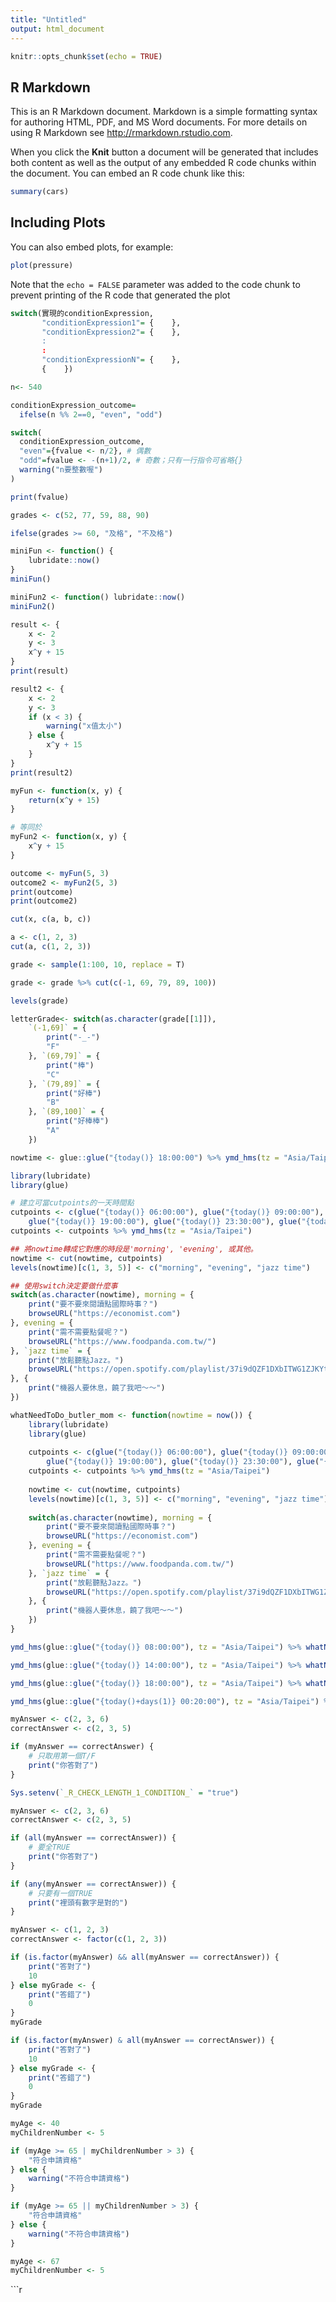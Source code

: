 ```yaml
---
title: "Untitled"
output: html_document
---
```


```r
knitr::opts_chunk$set(echo = TRUE)
```

## R Markdown

This is an R Markdown document. Markdown is a simple formatting syntax for authoring HTML, PDF, and MS Word documents. For more details on using R Markdown see <http://rmarkdown.rstudio.com>.

When you click the **Knit** button a document will be generated that includes both content as well as the output of any embedded R code chunks within the document. You can embed an R code chunk like this:

```r
summary(cars)
```

## Including Plots

You can also embed plots, for example:

```r
plot(pressure)
```

Note that the `echo = FALSE` parameter was added to the code chunk to prevent printing of the R code that generated the plot
```R
switch(實現的conditionExpression,
       "conditionExpression1"= {    },
       "conditionExpression2"= {    },
       :
       :
       "conditionExpressionN"= {    },
       {    })
```

```r
n<- 540

conditionExpression_outcome=
  ifelse(n %% 2==0, "even", "odd") 

switch(
  conditionExpression_outcome,
  "even"={fvalue <- n/2}, # 偶數
  "odd"=fvalue <- -(n+1)/2, # 奇數；只有一行指令可省略{}
  warning("n要整數喔")  
)

print(fvalue)
```

```r
grades <- c(52, 77, 59, 88, 90)

ifelse(grades >= 60, "及格", "不及格")
```

```r
miniFun <- function() {
    lubridate::now()
}
miniFun()
```

```r
miniFun2 <- function() lubridate::now()
miniFun2()
```

```r
result <- {
    x <- 2
    y <- 3
    x^y + 15
}
print(result)
```

```r
result2 <- {
    x <- 2
    y <- 3
    if (x < 3) {
        warning("x值太小")
    } else {
        x^y + 15
    }
}
print(result2)
```

```r
myFun <- function(x, y) {
    return(x^y + 15)
}

# 等同於
myFun2 <- function(x, y) {
    x^y + 15
}

outcome <- myFun(5, 3)
outcome2 <- myFun2(5, 3)
print(outcome)
print(outcome2)
```

```r
cut(x, c(a, b, c))
```

```r
a <- c(1, 2, 3)
cut(a, c(1, 2, 3))
```

```R
grade <- sample(1:100, 10, replace = T)

grade <- grade %>% cut(c(-1, 69, 79, 89, 100))

levels(grade)

letterGrade<- switch(as.character(grade[[1]]), 
    `(-1,69]` = {
        print("-_-")
        "F"
    }, `(69,79]` = {
        print("棒")
        "C"
    }, `(79,89]` = {
        print("好棒")
        "B"
    }, `(89,100]` = {
        print("好棒棒")
        "A"
    })
```

```R
nowtime <- glue::glue("{today()} 18:00:00") %>% ymd_hms(tz = "Asia/Taipei")

library(lubridate)
library(glue)

# 建立可當cutpoints的一天時間點
cutpoints <- c(glue("{today()} 06:00:00"), glue("{today()} 09:00:00"), glue("{today()} 17:00:00"), 
    glue("{today()} 19:00:00"), glue("{today()} 23:30:00"), glue("{today()+days(1)} 01:00:00"))
cutpoints <- cutpoints %>% ymd_hms(tz = "Asia/Taipei")

## 將nowtime轉成它對應的時段是'morning', 'evening', 或其他。
nowtime <- cut(nowtime, cutpoints)
levels(nowtime)[c(1, 3, 5)] <- c("morning", "evening", "jazz time")

## 使用switch決定要做什麼事
switch(as.character(nowtime), morning = {
    print("要不要來閱讀點國際時事？")
    browseURL("https://economist.com")
}, evening = {
    print("需不需要點餐呢？")
    browseURL("https://www.foodpanda.com.tw/")
}, `jazz time` = {
    print("放鬆聽點Jazz。")
    browseURL("https://open.spotify.com/playlist/37i9dQZF1DXbITWG1ZJKYt")
}, {
    print("機器人要休息，饒了我吧～～")
})
```


```R
whatNeedToDo_butler_mom <- function(nowtime = now()) {
    library(lubridate)
    library(glue)
    
    cutpoints <- c(glue("{today()} 06:00:00"), glue("{today()} 09:00:00"), glue("{today()} 17:00:00"), 
        glue("{today()} 19:00:00"), glue("{today()} 23:30:00"), glue("{today()+days(1)} 01:00:00"))
    cutpoints <- cutpoints %>% ymd_hms(tz = "Asia/Taipei")
    
    nowtime <- cut(nowtime, cutpoints)
    levels(nowtime)[c(1, 3, 5)] <- c("morning", "evening", "jazz time")
    
    switch(as.character(nowtime), morning = {
        print("要不要來閱讀點國際時事？")
        browseURL("https://economist.com")
    }, evening = {
        print("需不需要點餐呢？")
        browseURL("https://www.foodpanda.com.tw/")
    }, `jazz time` = {
        print("放鬆聽點Jazz。")
        browseURL("https://open.spotify.com/playlist/37i9dQZF1DXbITWG1ZJKYt")
    }, {
        print("機器人要休息，饒了我吧～～")
    })
}

ymd_hms(glue::glue("{today()} 08:00:00"), tz = "Asia/Taipei") %>% whatNeedToDo_butler_mom()

ymd_hms(glue::glue("{today()} 14:00:00"), tz = "Asia/Taipei") %>% whatNeedToDo_butler_mom()

ymd_hms(glue::glue("{today()} 18:00:00"), tz = "Asia/Taipei") %>% whatNeedToDo_butler_mom()

ymd_hms(glue::glue("{today()+days(1)} 00:20:00"), tz = "Asia/Taipei") %>% whatNeedToDo_butler_mom()
```

```r
myAnswer <- c(2, 3, 6)
correctAnswer <- c(2, 3, 5)

if (myAnswer == correctAnswer) {
    # 只取用第一個T/F
    print("你答對了")
}
```

```r
Sys.setenv(`_R_CHECK_LENGTH_1_CONDITION_` = "true")
```

```r
myAnswer <- c(2, 3, 6)
correctAnswer <- c(2, 3, 5)

if (all(myAnswer == correctAnswer)) {
    # 要全TRUE
    print("你答對了")
}
```

```r
if (any(myAnswer == correctAnswer)) {
    # 只要有一個TRUE
    print("裡頭有數字是對的")
}
```

```r
myAnswer <- c(1, 2, 3)
correctAnswer <- factor(c(1, 2, 3))

if (is.factor(myAnswer) && all(myAnswer == correctAnswer)) {
    print("答對了")
    10
} else myGrade <- {
    print("答錯了")
    0
}
myGrade
```

```r
if (is.factor(myAnswer) & all(myAnswer == correctAnswer)) {
    print("答對了")
    10
} else myGrade <- {
    print("答錯了")
    0
}
myGrade
```
```R
myAge <- 40
myChildrenNumber <- 5

if (myAge >= 65 | myChildrenNumber > 3) {
    "符合申請資格"
} else {
    warning("不符合申請資格")
}

if (myAge >= 65 || myChildrenNumber > 3) {
    "符合申請資格"
} else {
    warning("不符合申請資格")
}
```

```r
myAge <- 67
myChildrenNumber <- 5
```

```r

